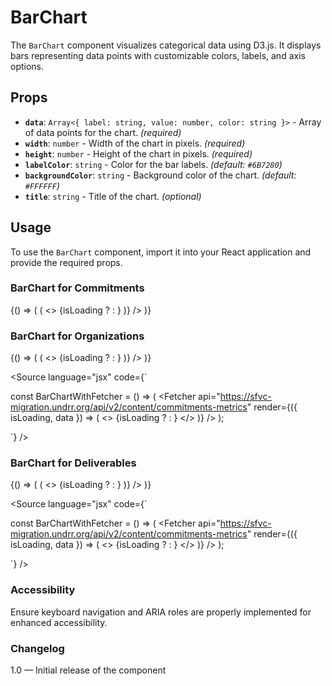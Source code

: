 
<Meta of={BarChartStories} />

# BarChart

The `BarChart` component visualizes categorical data using D3.js. It displays bars representing data points with customizable colors, labels, and axis options.

## Props

* **`data`**: `Array<{ label: string, value: number, color: string }>` - Array of data points for the chart. *(required)*
* **`width`**: `number` - Width of the chart in pixels. *(required)*
* **`height`**: `number` - Height of the chart in pixels. *(required)*
* **`labelColor`**: `string` - Color for the bar labels. *(default: `#6B7280`)*
* **`backgroundColor`**: `string` - Background color of the chart. *(default: `#FFFFFF`)*
* **`title`**: `string` - Title of the chart. *(optional)*

## Usage

To use the `BarChart` component, import it into your React application and provide the required props.

### BarChart for Commitments

<Canvas>
  <Story name="BarChart for Commitments">
    {() => (
      <Fetcher
        api="https://sfvc-migration.undrr.org/api/v2/content/commitments-metrics"
        render={({ isLoading, data }) => (
          <>
            {isLoading ? <Loader /> : <BarChart data={data} type="COMMITMENTS" />}
          </>
        )}
      />
    )}
  </Story>
</Canvas>

### BarChart for Organizations

<Canvas>
  <Story name="BarChart for Organizations">
    {() => (
      <Fetcher
        api="https://sfvc-migration.undrr.org/api/v2/content/commitments-metrics"
        render={({ isLoading, data }) => (
          <>
            {isLoading ? <Loader /> : <BarChart data={data} type="ORGANIZATIONS" />}
          </>
        )}
      />
    )}
  </Story>
</Canvas>

<Source
  language="jsx"
  code={`

const BarChartWithFetcher = () => (
  <Fetcher
    api="https://sfvc-migration.undrr.org/api/v2/content/commitments-metrics"
    render={({ isLoading, data }) => (
      <>
        {isLoading ? <Loader /> : <BarChart data={data} type="ORGANIZATIONS" />}
      </>
    )}
  />
);

`}
/>

### BarChart for Deliverables

<Canvas>
  <Story name="BarChart for Deliverables">
    {() => (
      <Fetcher
        api="https://sfvc-migration.undrr.org/api/v2/content/commitments-metrics"
        render={({ isLoading, data }) => (
          <>
            {isLoading ? <Loader /> : <BarChart data={data} type="DELIVERABLES" />}
          </>
        )}
      />
    )}
  </Story>
</Canvas>

<Source
  language="jsx"
  code={`

const BarChartWithFetcher = () => (
  <Fetcher
    api="https://sfvc-migration.undrr.org/api/v2/content/commitments-metrics"
    render={({ isLoading, data }) => (
      <>
        {isLoading ? <Loader /> : <BarChart data={data} type="DELIVERABLES" />}
      </>
    )}
  />
);

`}
/>

### Accessibility

Ensure keyboard navigation and ARIA roles are properly implemented for enhanced accessibility.

### Changelog

1.0 — Initial release of the component

